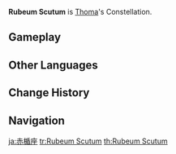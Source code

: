 {{Constellation Overview Infobox
|title     = Rubeum Scutum
|character = Thoma
|meaning   = Red Shield
}}
'''Rubeum Scutum''' is [[Thoma]]'s Constellation.

==Gameplay==
{{Constellation Table|Thoma}}

==Other Languages==
{{Other Languages
|en      = Rubeum Scutum
|en_lang = la
|en_tl   = Red Shield
|zhs     = 赤楯座
|zhs_rm  = Chì Dùn Zuò
|zht     = 赤楯座
|zht_rm  = Chì Dùn Zuò
|zh_tl   = Red Shield Constellation
|ja      = 赤楯座
|ja_rm   = Sekijun-za{{Assumed}}
|ja_tl   = Red Shield Constellation
|ko      = 붉은 방패자리
|ko_rm   = Bulgeun Bangpae-jari
|ko_tl   = Red Shield Constellation
|es      = Rubeum Scuta
|es_tl   = {{tt|Red Shields|Plural form of original Latin}}
|fr      = Rubeum Scutum
|ru      = Красный Щит
|ru_tl   = Red Shield
|th      = Rubeum Scutum
|vi      = Cung Xích Thuẫn
|vi_tl   = 
|de      = Rubeum Scutum
|id      = Rubeum Scutum
|pt      = Rubeum Scutum
|tr      = Kırmızı Kalkan
|tr_tl   = 
|it      = Rubeum Scutum
}}

==Change History==
{{Change History|2.2}}

==Navigation==
{{Constellation Navbox}}

[[ja:赤楯座]]
[[tr:Rubeum Scutum]]
[[th:Rubeum Scutum]]
